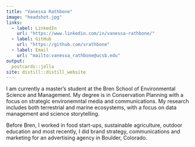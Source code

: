 ```yaml
---
title: "Vanessa Rathbone"
image: "headshot.jpg"
links:
  - label: LinkedIn
    url: "https://www.linkedin.com/in/vanessa-rathbone/"
  - label: GitHub
    url: "https://github.com/vrathbone"
  - label: Email
    url: "mailto:vanessa_rathbone@ucsb.edu"
output:
  postcards::jolla
site: distill::distill_website
---
```

 
I am currently a master's student at the Bren School of Environmental Science and Management. My degree is in Conservation Planning with a focus on strategic environemntal media and communications. My research includes both terrestrial and marine ecosystems, with a focus on data management and science storytelling. 

Before Bren, I worked in food start-ups, sustainable agriculture, outdoor education and most recently, I did brand strategy, communications and marketing for an advertising agency in Boulder, Colorado. 
